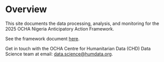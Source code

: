# Overview {.unnumbered}

This site documents the data processing, analysis, and monitoring for the 2025 OCHA Nigeria Anticipatory Action Framework.

See the framework document [here](https://www.unocha.org/publications/report/nigeria/anticipatory-action-framework-nigeria-floods-29-july-2025).

Get in touch with the OCHA Centre for Humanitarian Data (CHD) Data Science team at email: [data.science@humdata.org](mailto:data.science@humdata.org).
